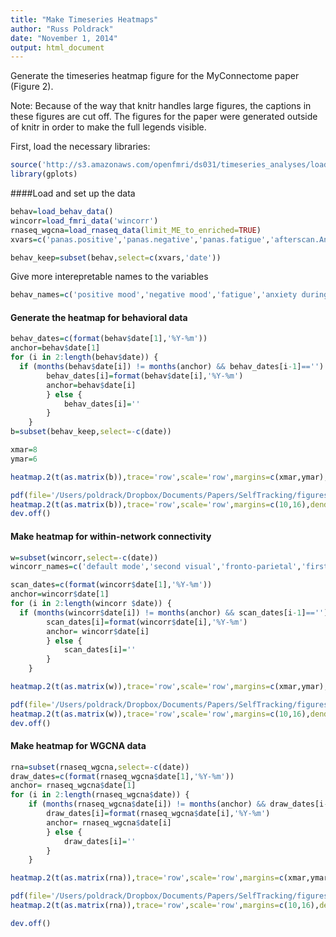 ```yaml
---
title: "Make Timeseries Heatmaps"
author: "Russ Poldrack"
date: "November 1, 2014"
output: html_document
---
```


Generate the timeseries heatmap figure for the MyConnectome paper (Figure 2).

Note:  Because of the way that knitr handles large figures, the captions in these figures are cut off.  The figures for the paper were generated outside of knitr in order to make the full legends visible.

First, load the necessary libraries:

```r
source('http://s3.amazonaws.com/openfmri/ds031/timeseries_analyses/load_myconnectome_data.R')
library(gplots)
```

####Load and set up the data 
```r
behav=load_behav_data()
wincorr=load_fmri_data('wincorr')
rnaseq_wgcna=load_rnaseq_data(limit_ME_to_enriched=TRUE)
xvars=c('panas.positive','panas.negative','panas.fatigue','afterscan.Anxietyduringscan','afterscan.diastolic','afterscan.pulse','afterscan.systolic','morning.Sleepquality','morning.Soreness','prevevening.Alcohol','prevevening.Guthealth','prevevening.Psoriasisseverity','prevevening.Stress', 'prevevening.Timespentoutdoors','temp.mean',"email.LIWCcdi","email.LIWCnegemo","email.LIWCposemo",'zeo.zq')

behav_keep=subset(behav,select=c(xvars,'date'))
```

Give more interepretable names to the variables
```r
behav_names=c('positive mood','negative mood','fatigue','anxiety during scan','diastolic BP','pulse','systolic BP','sleep quality (rating)','soreness','alcohol intake','gut health','psoriasis severity','stress','time outdoors','mean outdoor temperature','email: categorical-dynamic index','email: negative emotion','email:positive emotion','sleep (ZEO ZQ)')
```

#### Generate the heatmap for behavioral data

```r
behav_dates=c(format(behav$date[1],'%Y-%m'))
anchor=behav$date[1]
for (i in 2:length(behav$date)) {
  if (months(behav$date[i]) != months(anchor) && behav_dates[i-1]=='') {
		behav_dates[i]=format(behav$date[i],'%Y-%m')
		anchor=behav$date[i]
		} else {
			behav_dates[i]=''
		}
	}
b=subset(behav_keep,select=-c(date))

xmar=8
ymar=6

heatmap.2(t(as.matrix(b)),trace='row',scale='row',margins=c(xmar,ymar),dendrogram='row',Colv=FALSE,na.rm=TRUE,na.color='gray',tracecol='black',linecol=FALSE,labRow=behav_names,labCol=behav_dates)

pdf(file='/Users/poldrack/Dropbox/Documents/Papers/SelfTracking/figures/behav_heatmap.pdf',width=16,height=10)
heatmap.2(t(as.matrix(b)),trace='row',scale='row',margins=c(10,16),dendrogram='row',Colv=FALSE,na.rm=TRUE,na.color='gray',tracecol='black',linecol=FALSE,labRow=behav_names,labCol=behav_dates)
dev.off()

```

#### Make heatmap for within-network connectivity

```r
w=subset(wincorr,select=-c(date))
wincorr_names=c('default mode','second visual','fronto-parietal','first visual','first dorsal attention','second dorsal attention','ventral attention/langauge','salience','cingulo-opercular','somatomotor','fronto-parietal (other)','parietal episodic retrieval','parieto-occipital')

scan_dates=c(format(wincorr$date[1],'%Y-%m'))
anchor=wincorr$date[1]
for (i in 2:length(wincorr $date)) {
  if (months(wincorr$date[i]) != months(anchor) && scan_dates[i-1]=='') {
		scan_dates[i]=format(wincorr$date[i],'%Y-%m')
		anchor= wincorr$date[i]
		} else {
			scan_dates[i]=''
		}
	}

heatmap.2(t(as.matrix(w)),trace='row',scale='row',margins=c(xmar,ymar),dendrogram='row',Colv=FALSE,na.rm=TRUE,na.color='gray',tracecol='black',linecol=FALSE,labRow=wincorr_names,labCol=scan_dates,key=FALSE)

pdf(file='/Users/poldrack/Dropbox/Documents/Papers/SelfTracking/figures/wincorr_heatmap.pdf',width=16,height=10)
heatmap.2(t(as.matrix(w)),trace='row',scale='row',margins=c(10,16),dendrogram='row',Colv=FALSE,na.rm=TRUE,na.color='gray',tracecol='black',linecol=FALSE,labRow=wincorr_names,labCol=scan_dates,key=FALSE)
dev.off()

```

#### Make heatmap for WGCNA data

```r
rna=subset(rnaseq_wgcna,select=-c(date))
draw_dates=c(format(rnaseq_wgcna$date[1],'%Y-%m'))
anchor= rnaseq_wgcna$date[1]
for (i in 2:length(rnaseq_wgcna$date)) {
	if (months(rnaseq_wgcna$date[i]) != months(anchor) && draw_dates[i-1]=='') {
		draw_dates[i]=format(rnaseq_wgcna$date[i],'%Y-%m')
		anchor= rnaseq_wgcna$date[i]
		} else {
			draw_dates[i]=''
		}
	}

heatmap.2(t(as.matrix(rna)),trace='row',scale='row',margins=c(xmar,ymar),dendrogram='row',Colv=FALSE,na.rm=TRUE,na.color='gray',tracecol='black',linecol=FALSE,labRow=names(rna),labCol=draw_dates,key=FALSE)

pdf(file='/Users/poldrack/Dropbox/Documents/Papers/SelfTracking/figures/wgcna_heatmap.pdf',width=16,height=10)
heatmap.2(t(as.matrix(rna)),trace='row',scale='row',margins=c(10,16),dendrogram='row',Colv=FALSE,na.rm=TRUE,na.color='gray',tracecol='black',linecol=FALSE,labRow=names(rna),labCol=draw_dates,key=FALSE)

dev.off()

```



